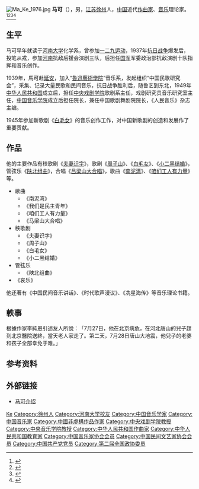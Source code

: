 {{Otheruses|马可}}
[[File:Ma_Ke_1976.jpg|thumb]]
'''马可'''（{{bd|1918年|6月27日|1976年|7月27日|M}}），男，[[江苏|江苏]][[徐州|徐州]]人，[[中国|中国]]近代[[作曲家|作曲家]]、[[音乐|音乐]]理论家。<ref>{{Cite book|title=中国当代文化艺术名人大辞典|author=刘波主编|publisher=国际文化出版公司|year=1993|isbn=9787800493898|location=北京}}</ref><ref>{{Cite book|title=中国当代文艺名人辞典|author=谷向阳, 王庆新主编|publisher=学苑出版社|year=1994|location=北京}}</ref><ref>{{Cite book|title=中国抗日战争大辞典|author=刘建业主编|publisher=北京燕山出版社|year=1997|location=北京}}</ref><ref>{{Cite book|title=中华当代文化名人大辞典|author=张品兴, 殷登祥, 陈有进等主编|publisher=中国广播电视出版社|year=1992|isbn=9787504315137|location=北京}}</ref>

== 生平 ==
马可早年就读于[[河南大学|河南大学]]化学系，曾参加[[一二九运动|一二九运动]]，1937年[[中国抗日战争|抗日战争]]爆发后，投笔从戎，参加[[河南|河南]]抗敌后援会演剧三队，后担任[[国民革命军|国军]]军委政治部抗敌演剧十队指挥和音乐创作。

1939年，馬可赴[[延安|延安]]，加入“[[魯迅藝術學院|魯迅藝術學院]]”音乐系，发起组织“中国民歌研究会”，采集、记录大量民歌和民间音乐，抗日战争胜利后，随鲁艺到东北，1949年[[中华人民共和国|中华人民共和国]]成立后，担任[[中央戏剧学院|中央戏剧学院]]歌剧系主任，戏剧研究员音乐研究室主任，[[中国音乐学院|中国音乐学院]]成立后担任院长，兼任中国歌剧舞剧院院长，《人民音乐》杂志主编。

1945年参加新歌剧《[[白毛女|白毛女]]》的音乐创作工作，对中国新歌剧的创造和发展作了重要贡献。

== 作品 ==
他的主要作品有秧歌剧《[[夫妻识字|夫妻识字]]》，歌剧《[[周子山|周子山]]》、《[[白毛女|白毛女]]》、《[[小二黑结婚|小二黑结婚]]》，管弦乐《[[陕北组曲|陕北组曲]]》，合唱《[[吕梁山大合唱|吕梁山大合唱]]》，歌曲《[[南泥灣_(歌曲)|南泥湾]]》、《[[咱们工人有力量|咱们工人有力量]]》等。

*歌曲
**《南泥湾》
**《我们是民主青年》
**《咱们工人有力量》
**《马梁山大合唱》
*秧歌剧
**《夫妻识字》
**《周子山》
**《白毛女》
**《小二黑结婚》
*管弦乐
**《陕北组曲》
*《哀乐》

他还著有《中国民间音乐讲话》、《时代歌声漫议》、《冼星海传》等音乐理论书籍。

== 軼事 ==
根據作家李純恩引述友人所說︰「7月27日，他在北京病危，在河北唐山的兒子趕到北京醫院送終，當天老人家走了。第二天，7月28日唐山大地震，他兒子的老婆和孩子全部幸免于难。」

== 参考资料 ==
{{reflist}}

== 外部链接 ==
* [https://web.archive.org/web/20070901122414/http://www.wenyi.com/art/music/mingjia/mj8.htm 马可介绍]

{{中国民间文艺研究会第一届理事会}}
{{中华全国音乐工作者协会执行委员会}}
{{中国文学艺术界联合会第三届全国委员会}}

{{Authority control}}
{{DEFAULTSORT:Ma马}}
[[Category:马姓|Ke]]
[[Category:徐州人|Category:徐州人]]
[[Category:河南大学校友|Category:河南大学校友]]
[[Category:中国音乐学家|Category:中国音乐学家]]
[[Category:中国音乐家|Category:中国音乐家]]
[[Category:中國非虛構作品作家|Category:中國非虛構作品作家]]
[[Category:中央戏剧学院教授|Category:中央戏剧学院教授]]
[[Category:中央音乐学院教授|Category:中央音乐学院教授]]
[[Category:中华人民共和国作曲家|Category:中华人民共和国作曲家]]
[[Category:中华人民共和国教育家|Category:中华人民共和国教育家]]
[[Category:中国音乐家协会会员|Category:中国音乐家协会会员]]
[[Category:中国民间文艺家协会会员|Category:中国民间文艺家协会会员]]
[[Category:中国共产党党员|Category:中国共产党党员]]
[[Category:第二届全国政协委员|Category:第二届全国政协委员]]